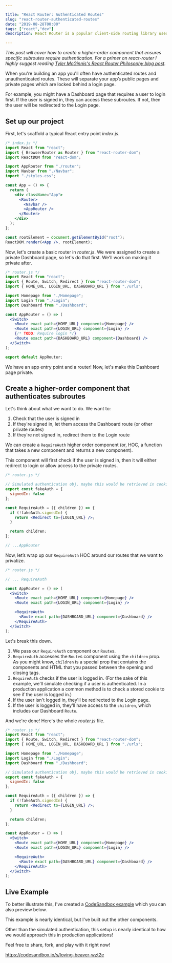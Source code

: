 ```yaml
---

title: "React Router: Authenticated Routes"
slug: "react-router-authenticated-routes"
date: "2019-08-28T00:00"
tags: ["react","dev"]
description: React Router is a popular client-side routing library used with React.js. A common challenge with client-side routing libraries is authentication states and gating access with authenticated routes. Learn how to build your own authenticated routes with React Router.

---
```


*This post will cover how to create a higher-order component that ensures specific subroutes require authentication. For a primer on react-router I highly suggest reading [Tyler McGinnis's React Router Philosophy blog post](https://tylermcginnis.com/react-router-philosophy-introduction/).*

When you're building an app you'll often have authenticated routes and unauthenticated routes. These will separate your app’s public pages and private pages which are locked behind a login page. 

For example, you might have a Dashboard page that requires a user to login first. If the user is signed in, they can access these subroutes. If not, then the user will be redirected to the Login page.

## Set up our project

First, let's scaffold a typical React entry point *index.js*. 

```jsx
/* index.js */
import React from "react";
import { BrowserRouter as Router } from "react-router-dom";
import ReactDOM from "react-dom";

import AppRouter from "./router";
import Navbar from "./Navbar";
import "./styles.css";

const App = () => {
  return (
    <div className="App">
      <Router>
        <Navbar />
        <AppRouter />
      </Router>
    </div>
  );
};

const rootElement = document.getElementById("root");
ReactDOM.render(<App />, rootElement);
```

Now, let's create a basic router in *router.js*. We were assigned to create a private Dashboard page, so let's do that first. We'll work on making it private after.

```jsx
/* router.js */
import React from "react";
import { Route, Switch, Redirect } from "react-router-dom";
import { HOME_URL, LOGIN_URL, DASHBOARD_URL } from "./urls";

import Homepage from "./Homepage";
import Login from "./Login";
import Dashboard from "./Dashboard";

const AppRouter = () => (
  <Switch>
    <Route exact path={HOME_URL} component={Homepage} />
    <Route exact path={LOGIN_URL} component={Login} />
    {/* TODO: Require login */}
    <Route exact path={DASHBOARD_URL} component={Dashboard} />
  </Switch>
);

export default AppRouter;
```

We have an app entry point and a router! Now, let's make this Dashboard page private.

## Create a higher-order component that authenticates subroutes

Let's think about what we want to do. We want to:

1. Check that the user is signed in
2. If they're signed in, let them access the Dashboard route (or other private routes)
3. If they're not signed in, redirect them to the Login route

We can create a `RequireAuth` higher order component (or, HOC, a function that takes a new component and returns a new component).

This component will first check if the user is signed in, then it will either redirect to login or allow access to the private routes.

```jsx
/* router.js */

// Simulated authentication obj, maybe this would be retrieved in cookies
export const fakeAuth = {
  signedIn: false
};

const RequireAuth = ({ children }) => {
  if (!fakeAuth.signedIn) {
    return <Redirect to={LOGIN_URL} />;
  }

  return children;
};

// ...AppRouter
```

Now, let’s wrap up our `RequireAuth` HOC around our routes that we want to privatize.

```jsx
/* router.js */

// ... RequireAuth

const AppRouter = () => (
  <Switch>
    <Route exact path={HOME_URL} component={Homepage} />
    <Route exact path={LOGIN_URL} component={Login} />

    <RequireAuth>
      <Route exact path={DASHBOARD_URL} component={Dashboard} />
    </RequireAuth>
  </Switch>
);
```

Let's break this down.

1. We pass our `RequireAuth` component our `Route`s. 
2. `RequireAuth` accesses the `Route`s component using the `children` prop. As you might know, `children` is a special prop that contains the components and HTML that you passed between the opening and closing tags. 
3. `RequireAuth` checks if the user is logged in. (For the sake of this example, we'll simulate checking if a user is authenticated. In a production application a common method is to check a stored cookie to see if the user is logged in.)
4. If the user isn't logged in, they'll be redirected to the Login page.
5. If the user is logged in, they'll have access to the `children`, which includes our Dashboard `Route`.

And we're done! Here's the whole *router.js* file.

```jsx
/* router.js */
import React from "react";
import { Route, Switch, Redirect } from "react-router-dom";
import { HOME_URL, LOGIN_URL, DASHBOARD_URL } from "./urls";

import Homepage from "./Homepage";
import Login from "./Login";
import Dashboard from "./Dashboard";

// Simulated authentication obj, maybe this would be retrieved in cookies
export const fakeAuth = {
  signedIn: false
};

const RequireAuth = ({ children }) => {
  if (!fakeAuth.signedIn) {
    return <Redirect to={LOGIN_URL} />;
  }

  return children;
};

const AppRouter = () => (
  <Switch>
    <Route exact path={HOME_URL} component={Homepage} />
    <Route exact path={LOGIN_URL} component={Login} />

    <RequireAuth>
      <Route exact path={DASHBOARD_URL} component={Dashboard} />
    </RequireAuth>
  </Switch>
);
```

## Live Example

To better illustrate this, I've created a [CodeSandbox example](https://codesandbox.io/s/loving-beaver-wzt2e?autoresize=1&fontsize=14&hidenavigation=1) which you can also preview below.

This example is nearly identical, but I've built out the other components.

Other than the simulated authentication, this setup is nearly identical to how we would approach this in production applications! 

Feel free to share, fork, and play with it right now!

https://codesandbox.io/s/loving-beaver-wzt2e